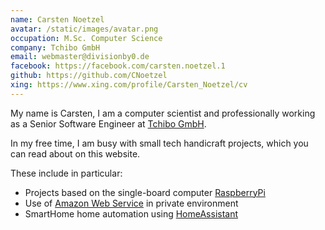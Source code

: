 ```yaml
---
name: Carsten Noetzel
avatar: /static/images/avatar.png
occupation: M.Sc. Computer Science
company: Tchibo GmbH
email: webmaster@divisionby0.de
facebook: https://facebook.com/carsten.noetzel.1
github: https://github.com/CNoetzel
xing: https://www.xing.com/profile/Carsten_Noetzel/cv
---
```


My name is Carsten, I am a computer scientist and professionally working as a Senior Software Engineer at [Tchibo GmbH](https://www.tchibo.de/).

In my free time, I am busy with small tech handicraft projects, which you can read about on this website.

These include in particular:

- Projects based on the single-board computer [RaspberryPi](https://www.raspberrypi.org/)
- Use of [Amazon Web Service](https://aws.amazon.com/) in private environment
- SmartHome home automation using [HomeAssistant](https://www.home-assistant.io/)

<div>
  <br />
  <CredlyBadge
    badgeId="e8204287-036f-4521-92f7-3651df07b428"
    badgeImgSrc="/static/images/aws-certified-cloud-practitioner.png"
    width="200"
    height="200"
  />
</div>
